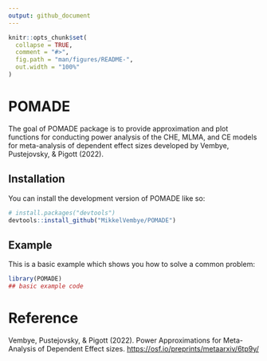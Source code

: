 ```yaml
---
output: github_document
---
```


<!-- README.md is generated from README.Rmd. Please edit that file -->

```r
knitr::opts_chunk$set(
  collapse = TRUE,
  comment = "#>",
  fig.path = "man/figures/README-",
  out.width = "100%"
)
```

# POMADE

<!-- badges: start -->
<!-- badges: end -->

The goal of POMADE package is to provide approximation and plot functions for conducting power analysis of the CHE, MLMA, and CE models for meta-analysis of dependent effect sizes developed by Vembye, Pustejovsky, & Pigott (2022). 

## Installation

You can install the development version of POMADE like so:

```r

# install.packages("devtools")
devtools::install_github("MikkelVembye/POMADE")

```


## Example

This is a basic example which shows you how to solve a common problem:

```r
library(POMADE)
## basic example code
```


# Reference

Vembye, Pustejovsky, & Pigott (2022). Power Approximations for Meta-Analysis of Dependent Effect sizes. <https://osf.io/preprints/metaarxiv/6tp9y/>
